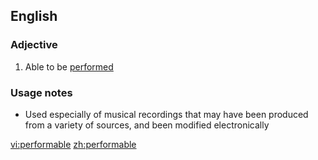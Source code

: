 ==English==

===Adjective===
{{en-adj}}

# Able to be [[performed]]

===Usage notes===
* Used especially of musical recordings that may have been produced from a variety of sources, and been modified electronically

[[vi:performable]]
[[zh:performable]]